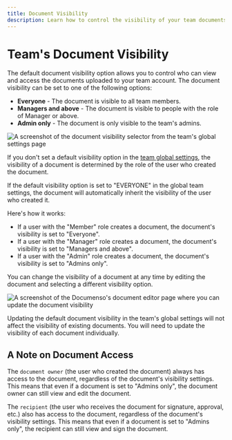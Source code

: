 ```yaml
---
title: Document Visibility
description: Learn how to control the visibility of your team documents.
---
```



# Team's Document Visibility

The default document visibility option allows you to control who can view and access the documents uploaded to your team account. The document visibility can be set to one of the following options:

- **Everyone** - The document is visible to all team members.
- **Managers and above** - The document is visible to people with the role of Manager or above.
- **Admin only** - The document is only visible to the team's admins.

![A screenshot of the document visibility selector from the team's global settings page](/teams/team-global-settings-document-visibility-select.webp)

If you don't set a default visibility option in the [team global settings](/users/teams/global-settings), the visibility of a document is determined by the role of the user who created the document.

<Callout type="warning">
  If the default visibility option is set to "EVERYONE" in the global team settings, the document
  will automatically inherit the visibility of the user who created it.
</Callout>

Here's how it works:

- If a user with the "Member" role creates a document, the document's visibility is set to "Everyone".
- If a user with the "Manager" role creates a document, the document's visibility is set to "Managers and above".
- If a user with the "Admin" role creates a document, the document's visibility is set to "Admins only".

You can change the visibility of a document at any time by editing the document and selecting a different visibility option.

![A screenshot of the Documenso's document editor page where you can update the document visibility](/teams/document-visibility-settings.webp)

<Callout type="warning">
  Updating the default document visibility in the team's global settings will not affect the
  visibility of existing documents. You will need to update the visibility of each document
  individually.
</Callout>

## A Note on Document Access

The `document owner` (the user who created the document) always has access to the document, regardless of the document's visibility settings. This means that even if a document is set to "Admins only", the document owner can still view and edit the document.

The `recipient` (the user who receives the document for signature, approval, etc.) also has access to the document, regardless of the document's visibility settings. This means that even if a document is set to "Admins only", the recipient can still view and sign the document.
